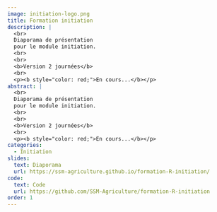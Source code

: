 ```yaml
---
image: initiation-logo.png
title: Formation initiation
description: |
  <br>
  Diaporama de présentation
  pour le module initiation. 
  <br>
  <br>
  <b>Version 2 journées</b>
  <br>
  <p><b style="color: red;">En cours...</b></p>
abstract: |
  <br>
  Diaporama de présentation
  pour le module initiation. 
  <br>
  <br>
  <b>Version 2 journées</b>
  <br>
  <p><b style="color: red;">En cours...</b></p>
categories:
  - Initiation
slides:
  text: Diaporama
  url: https://ssm-agriculture.github.io/formation-R-initiation/
code:
  text: Code 
  url: https://github.com/SSM-Agriculture/formation-R-initiation
order: 1
---
```

